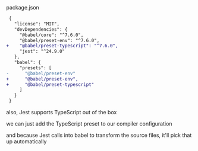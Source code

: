 
<Slide>

<div style={{margin:'1rem'}}>
<span style={{fontFamily: 'monospace'}}>package.json</span>

```diff
 {
   "license": "MIT",
   "devDependencies": {
     "@babel/core": "^7.6.0",
     "@babel/preset-env": "^7.6.0",
+    "@babel/preset-typescript": "^7.6.0",
     "jest": "^24.9.0"
   },
   "babel": {
     "presets": [
-      "@babel/preset-env"
+      "@babel/preset-env",
+      "@babel/preset-typescript"
     ]
   }
 }
```

</div>

</Slide>

<Notes>

also, Jest supports TypeScript out of the box

we can just add the TypeScript preset to our compiler configuration

and because Jest calls into babel to transform the source files, it'll pick that up automatically

</Notes>
